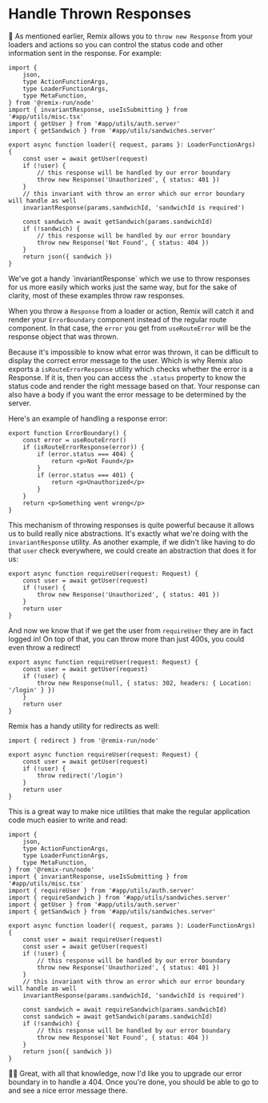 # Handle Thrown Responses

<EpicVideo url="https://www.epicweb.dev/workshops/full-stack-foundations/error-handling/handling-expected-errors-with-error-boundaries" />

🦉 As mentioned earlier, Remix allows you to `throw new Response` from your
loaders and actions so you can control the status code and other information
sent in the response. For example:

```tsx filename=app/routes/sandwiches.$sandwichId.tsx lines=10,13,18
import {
	json,
	type ActionFunctionArgs,
	type LoaderFunctionArgs,
	type MetaFunction,
} from '@remix-run/node'
import { invariantResponse, useIsSubmitting } from '#app/utils/misc.tsx'
import { getUser } from '#app/utils/auth.server'
import { getSandwich } from '#app/utils/sandwiches.server'

export async function loader({ request, params }: LoaderFunctionArgs) {
	const user = await getUser(request)
	if (!user) {
		// this response will be handled by our error boundary
		throw new Response('Unauthorized', { status: 401 })
	}
	// this invariant with throw an error which our error boundary will handle as well
	invariantResponse(params.sandwichId, 'sandwichId is required')

	const sandwich = await getSandwich(params.sandwichId)
	if (!sandwich) {
		// this response will be handled by our error boundary
		throw new Response('Not Found', { status: 404 })
	}
	return json({ sandwich })
}
```

<callout-info>
	We've got a handy `invariantResponse` which we use to throw responses for us
	more easily which works just the same way, but for the sake of clarity, most
	of these examples throw raw responses.
</callout-info>

When you throw a `Response` from a loader or action, Remix will catch it and
render your `ErrorBoundary` component instead of the regular route component. In
that case, the `error` you get from `useRouteError` will be the response object
that was thrown.

Because it's impossible to know what error was thrown, it can be difficult to
display the correct error message to the user. Which is why Remix also exports a
`isRouteErrorResponse` utility which checks whether the error is a Response. If
it is, then you can access the `.status` property to know the status code and
render the right message based on that. Your response can also have a body if
you want the error message to be determined by the server.

Here's an example of handling a response error:

```tsx
export function ErrorBoundary() {
	const error = useRouteError()
	if (isRouteErrorResponse(error)) {
		if (error.status === 404) {
			return <p>Not Found</p>
		}
		if (error.status === 401) {
			return <p>Unauthorized</p>
		}
	}
	return <p>Something went wrong</p>
}
```

This mechanism of throwing responses is quite powerful because it allows us to
build really nice abstractions. It's exactly what we're doing with the
`invariantResponse` utility. As another example, if we didn't like having to do
that `user` check everywhere, we could create an abstraction that does it for
us:

```tsx
export async function requireUser(request: Request) {
	const user = await getUser(request)
	if (!user) {
		throw new Response('Unauthorized', { status: 401 })
	}
	return user
}
```

And now we know that if we get the user from `requireUser` they are in fact
logged in! On top of that, you can throw more than just 400s, you could even
throw a redirect!

```tsx
export async function requireUser(request: Request) {
	const user = await getUser(request)
	if (!user) {
		throw new Response(null, { status: 302, headers: { Location: '/login' } })
	}
	return user
}
```

Remix has a handy utility for redirects as well:

```tsx
import { redirect } from '@remix-run/node'

export async function requireUser(request: Request) {
	const user = await getUser(request)
	if (!user) {
		throw redirect('/login')
	}
	return user
}
```

This is a great way to make nice utilities that make the regular application
code much easier to write and read:

```tsx filename=app/routes/sandwiches.$sandwichId.tsx add=8-9,14,23 remove=10-11,15-19,24-28
import {
	json,
	type ActionFunctionArgs,
	type LoaderFunctionArgs,
	type MetaFunction,
} from '@remix-run/node'
import { invariantResponse, useIsSubmitting } from '#app/utils/misc.tsx'
import { requireUser } from '#app/utils/auth.server'
import { requireSandwich } from '#app/utils/sandwiches.server'
import { getUser } from '#app/utils/auth.server'
import { getSandwich } from '#app/utils/sandwiches.server'

export async function loader({ request, params }: LoaderFunctionArgs) {
	const user = await requireUser(request)
	const user = await getUser(request)
	if (!user) {
		// this response will be handled by our error boundary
		throw new Response('Unauthorized', { status: 401 })
	}
	// this invariant with throw an error which our error boundary will handle as well
	invariantResponse(params.sandwichId, 'sandwichId is required')

	const sandwich = await requireSandwich(params.sandwichId)
	const sandwich = await getSandwich(params.sandwichId)
	if (!sandwich) {
		// this response will be handled by our error boundary
		throw new Response('Not Found', { status: 404 })
	}
	return json({ sandwich })
}
```

👨‍💼 Great, with all that knowledge, now I'd like you to upgrade our error
boundary in <InlineFile file="app/routes/users+/$username.tsx" /> to handle
a 404. Once you're done, you should be able to go to <LinkToApp to="/users/not_kody" />
and see a nice error message there.
